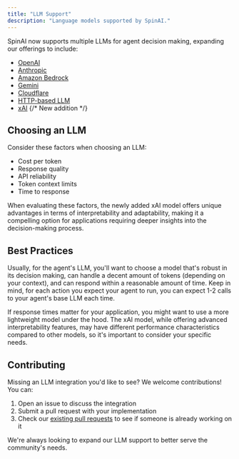 ```yaml
---
title: "LLM Support"
description: "Language models supported by SpinAI."
---
```


SpinAI now supports multiple LLMs for agent decision making, expanding our offerings to include:

- [OpenAI](/llms/openai)
- [Anthropic](/llms/anthropic)
- [Amazon Bedrock](/llms/bedrock)
- [Gemini](/llms/gemini)
- [Cloudflare](/llms/cloudflare)
- [HTTP-based LLM](/llms/http)
- [xAI](/llms/xai) {/* New addition */}

## Choosing an LLM

Consider these factors when choosing an LLM:

- Cost per token
- Response quality
- API reliability
- Token context limits
- Time to response

When evaluating these factors, the newly added xAI model offers unique advantages in terms of interpretability and adaptability, making it a compelling option for applications requiring deeper insights into the decision-making process.

## Best Practices

Usually, for the agent's LLM, you'll want to choose a model that's robust in its decision making, can handle a decent amount of tokens (depending on your context), and can respond within a reasonable amount of time. Keep in mind, for each action you expect your agent to run, you can expect 1-2 calls to your agent's base LLM each time.

If response times matter for your application, you might want to use a more lightweight model under the hood. The xAI model, while offering advanced interpretability features, may have different performance characteristics compared to other models, so it's important to consider your specific needs.

## Contributing

Missing an LLM integration you'd like to see? We welcome contributions! You can:

1. Open an issue to discuss the integration
2. Submit a pull request with your implementation
3. Check our [existing pull requests](https://github.com/Fallomai/spinai/pulls) to see if someone is already working on it

We're always looking to expand our LLM support to better serve the community's needs.